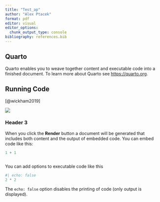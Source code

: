 ```yaml
---
title: "Test_ap"
author: "Alex Ptacek"
format: pdf
editor: visual
editor_options: 
  chunk_output_type: console
bibliography: references.bib
---
```


## Quarto

Quarto enables you to weave together content and executable code into a finished document. To learn more about Quarto see <https://quarto.org>.

## Running Code

[@wickham2019]

![](images/IMG_6636.jpeg)

### Header 3

When you click the **Render** button a document will be generated that includes both content and the output of embedded code. You can embed code like this:

```r
1 + 1
```

```r

```

You can add options to executable code like this

```r
#| echo: false
2 * 2
```

The `echo: false` option disables the printing of code (only output is displayed).
